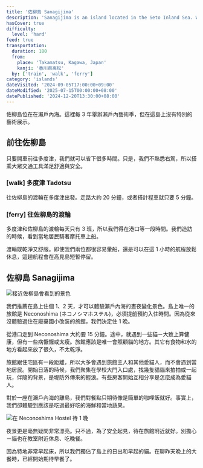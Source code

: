 ```yaml
---
title: '佐柳島 Sanagijima'
description: 'Sanagijima is an island located in the Seto Inland Sea. While this region hosts the Setouchi International Art Triennale every three years, it does not feature any exhibitions on the island itself.'
hasCover: true
difficulty:
  level: 'hard'
feed: true
transportation:
  duration: 180
  from:
    place: 'Takamatsu, Kagawa, Japan'
    kanji: '香川県高松'
  by: ['train', 'walk', 'ferry']
category: 'islands'
dateVisited: '2024-09-05T17:00:00+09:00'
dateModified: '2025-07-15T00:00:00+08:00'
datePublished: '2024-12-20T13:30:00+08:00'
---
```



佐柳島位在在瀨戶內海。這裡每 3 年舉辦瀨戶內藝術季，但在這島上沒有特別的藝術展示。

<Abstract transportation={frontmatter.transportation} />

## 前往佐柳島

只要開車前往多度津，我們就可以省下很多時間。只是，我們不熟悉右駕，所以搭乘大眾交通工具滿足舒適與安全。

### [walk] 多度津 Tadotsu

往佐柳島的渡輪在多度津出發。走路大約 20 分鐘，或者搭計程車就只要 5 分鐘。

### [ferry] 往佐柳島的渡輪

多度津和佐柳島的渡輪每天只有 3 班，所以我們得在港口等一段時間。我們造訪的時候，看到當地居民騎著摩托車上船。

渡輪既乾淨又舒服。即使我們兩位都很容易暈船，還是可以在這 1 小時的航程放鬆休息，這趟航程會在高見島短暫停留。

## 佐柳島 Sanagijima

![接近佐柳島會看到的景色](@assets/sanagijima/arriving.jpg)

我們推薦在島上住個 1、2 天，才可以體驗瀨戶內海的晝夜變化景色。島上唯一的旅館是 Neconoshima (ネコノシマホステル)，必須提前預約入住時間。因為從來沒體驗過住在廢棄國小改裝的旅館，我們決定住 1 晚。

從港口走到 Neconoshima 大約要 15 分鐘。途中，就遇到一些貓－大致上算健康，但有一些病懨懨或太瘦。旅館應該是唯一會照顧貓的地方。其它有食物和水的地方看起來放了很久，不太乾淨。

旅館跟住宅區有一段距離，所以大多會遇到旅館主人和其他愛貓人，而不會遇到當地居民。開始日落的時候，我們聚集在學校大門入口處，找幾隻貓貓來拍拍或一起玩，伴隨的背景，是堤防外傳來的輕浪。有些房客開始互相分享是怎麼成為愛貓人。

對於一座在瀨戶內海的離島，我們對餐點只期待像是簡單的咖哩飯就好。事實上，我們卻體驗到應該是吃過最好吃的海鮮和當地蔬果。

![在 Neconoshima Hostel 待 1 晚](@assets/sanagijima/entrance.jpg)

夜景更是毫無疑問非常漂亮。只不過，為了安全起見，待在旅館附近就好。別擔心－貓也在教室附近休息、吃晚餐。

因為特地非常早起床，所以我們獨佔了島上的日出和早起的貓。在聊昨天晚上的大餐時，已經開始期待早餐了。
